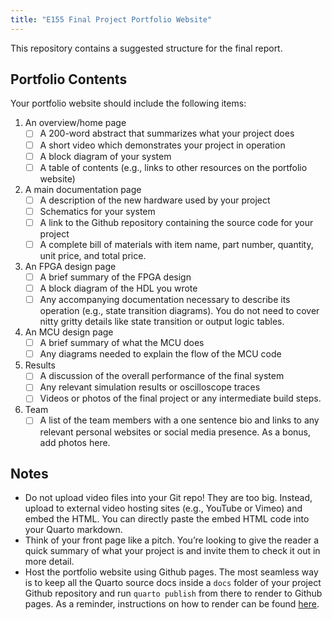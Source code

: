 ```yaml
---
title: "E155 Final Project Portfolio Website"
---
```


This repository contains a suggested structure for the final report.

## Portfolio Contents

Your portfolio website should include the following items:

1. An overview/home page
   - [ ] A 200-word abstract that summarizes what your project does
   - [ ] A short video which demonstrates your project in operation
   - [ ] A block diagram of your system
   - [ ] A table of contents (e.g., links to other resources on the portfolio website)
2. A main documentation page
   - [ ] A description of the new hardware used by your project
   - [ ] Schematics for your system
   - [ ] A link to the Github repository containing the source code for your project
   - [ ] A complete bill of materials with item name, part number, quantity, unit price, and total price.
3. An FPGA design page
   - [ ] A brief summary of the FPGA design
   - [ ] A block diagram of the HDL you wrote
   - [ ] Any accompanying documentation necessary to describe its operation (e.g., state transition diagrams). You do not need to cover nitty gritty details like state transition or output logic tables.
4. An MCU design page
   - [ ] A brief summary of what the MCU does
   - [ ] Any diagrams needed to explain the flow of the MCU code
5. Results
   - [ ] A discussion of the overall performance of the final system
   - [ ] Any relevant simulation results or oscilloscope traces
   - [ ] Videos or photos of the final project or any intermediate build steps.
6. Team
   - [ ] A list of the team members with a one sentence bio and links to any relevant personal websites or social media presence. As a bonus, add photos here.

## Notes

- Do not upload video files into your Git repo! They are too big. Instead, upload to external video hosting sites (e.g., YouTube or Vimeo) and embed the HTML. You can directly paste the embed HTML code into your Quarto markdown.
- Think of your front page like a pitch. You're looking to give the reader a quick summary of what your project is and invite them to check it out in more detail.
- Host the portfolio website using Github pages. The most seamless way is to keep all the Quarto source docs inside a `docs` folder of your project Github repository and run `quarto publish` from there to render to Github pages. As a reminder, instructions on how to render can be found [here](https://quarto.org/docs/publishing/github-pages.html#publish-command).